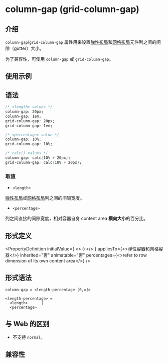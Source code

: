 # column-gap (grid-column-gap)

## 介绍

`column-gap`/`grid-column-gap` 属性用来设置[弹性布局](/guide/ui/layout/flexible-box-layout.mdx)和[网格布局](/guide/ui/layout/grid-layout.mdx)元件列之间的间隙（gutter）大小。

为了兼容性，可使用 `column-gap` 或 `grid-column-gap`。

## 使用示例


<Go
  example="css-api"
  defaultFile="src/column-gap/App.tsx"
  img="https://lf-lynx.tiktok-cdns.com/obj/lynx-artifacts-oss-sg/lynx-website/assets/doc/css/column-gap.png"
  defaultEntryFile="dist/column-gap.lynx.bundle"
  entry="src/column-gap"
/>

## 语法

```css
/* <length> values */
column-gap: 20px;
column-gap: 1em;
grid-column-gap: 20px;
grid-column-gap: 1em;

/* <percentage> value */
column-gap: 10%;
grid-column-gap: 10%;

/* calc() values */
column-gap: calc(10% + 20px);
grid-column-gap: calc(10% + 20px);
```

### 取值

- `<length>`

[弹性布局](/guide/ui/layout/flexible-box-layout.mdx)或[网格布局](/guide/ui/layout/grid-layout.mdx)列之间的间隙宽度。

- `<percentage>`

列之间直接的间隙宽度，相对容器自身 content area **横向大小**的百分比。

## 形式定义


<PropertyDefinition
  initialValue={
    <>
      <code>0</code>
    </>
  }
  appliesTo={<>弹性容器和网格容器</>}
  inherited="否"
  animatable="否"
  percentages={<>refer to row dimension of its own content area</>}
/>

## 形式语法

```
column-gap = <length-percentage [0,∞]>

<length-percentage> =
  <length>      |
  <percentage>
```

## 与 Web 的区别

- 不支持 `normal`。

## 兼容性


<LegacyCompatTable metadata="css/properties/column-gap" />
